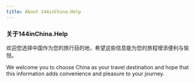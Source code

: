 ```yaml
---
title: About 144inChina.Help
---
```


### 关于144inChina.Help

欢迎您选择中国作为您的旅行目的地，希望这些信息能为您的旅程增添便利与愉悦。

We welcome you to choose China as your travel destination and hope that this information adds convenience and pleasure to your journey.
